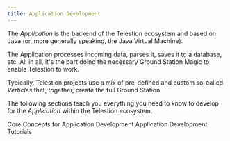 ```yaml
---
title: Application Development
---
```




<ApplicationDeprecationWarning />

The _Application_ is the backend of the Telestion ecosystem and based on Java
(or, more generally speaking, the Java Virtual Machine).

The Application processes incoming data, parses it, saves it to a database, etc.
All in all, it's the part doing the necessary Ground Station Magic to enable
Telestion to work.

Typically, Telestion projects use a mix of pre-defined and custom so-called
_Verticles_ that, together, create the full Ground Station.

The following sections teach you everything you need to know to develop for the
_Application_ within the Telestion ecosystem.

<Grid>
	<Reference to="/application/concepts/">
		Core Concepts for Application Development
	</Reference>
	<Reference to="/application/tutorials/">
		Application Development Tutorials
	</Reference>
</Grid>
